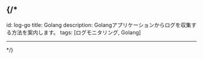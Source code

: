 ## {/*

id: log-go
title: Golang
description: Golangアプリケーションからログを収集する方法を案内します。 
tags: [ログモニタリング, Golang]

* * *

\*/}
